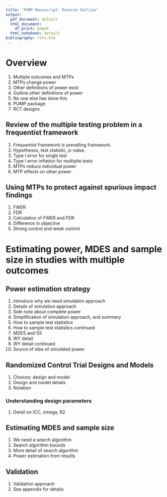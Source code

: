 ```yaml
---
title: "PUMP Manuscript: Reverse Outline"
output:
  pdf_document: default
  html_document:
    df_print: paged
  html_notebook: default
bibliography: refs.bib
---
```


# Overview

1. Multiple outcomes and MTPs
2. MTPs change power
3. Other definitions of power exist
4. Outline other definitions of power
5. No one else has done this
6. PUMP package
7. RCT designs

## Review of the multiple testing problem in a frequentist framework

1. Frequentist framework is prevailing framework.
2. Hypotheses, test statistic, p-value.
3. Type I error for single test
4. Type I error inflation for multiplte tests
5. MTPs reduce individual power
6. MTP effects on other power

## Using MTPs to protect against spurious impact findings

1. FWER
2. FDR
3. Calculation of FWER and FDR
4. Difference in objective
5. Strong control and weak control

# Estimating power, MDES and sample size in studies with multiple outcomes

## Power estimation strategy

1. Introduce why we need simulation approach
2. Details of simulation approach
3. Side note about complete power
4. Simplification of simulation approach, and summary
5. How to sample test statistics
6. How to sample test statistics continued
7. MDES and SS
8. WY detail
9. WY detail continued
10. Source of idea of simulated power

## Randomized Control Trial Designs and Models

1. Choices: design and model
2. Design and model details
3. Notation

### Understanding design parameters

1. Detail on ICC, omega, R2

## Estimating MDES and sample size

1. We need a search algorithm
2. Search algorithm bounds
3. More detail of search algorithm
4. Power estimation from results


## Validation

1. Validation approach
2. See appendix for details